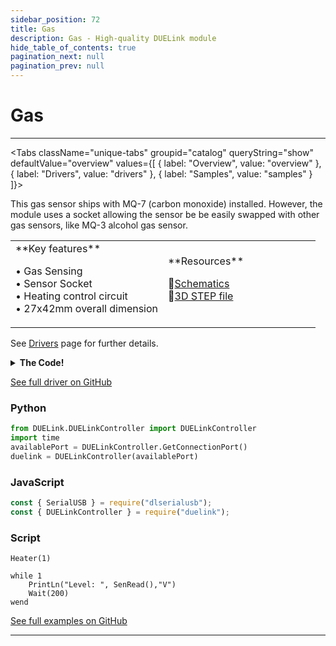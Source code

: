 ```yaml
---
sidebar_position: 72
title: Gas
description: Gas - High-quality DUELink module
hide_table_of_contents: true
pagination_next: null
pagination_prev: null
---
```



# Gas

<ImageSection 
  product="segas-b"
  tagline="Gas Sensor"
/>

---

<Tabs className="unique-tabs" groupid="catalog" queryString="show" defaultValue="overview"
  values={[
    {
        label: "Overview",
        value: "overview"
    },
    {
        label: "Drivers",
        value: "drivers"
    },
    {
        label: "Samples",
        value: "samples"
    }
]}>

<TabItem value="overview">

This gas sensor ships with MQ-7 (carbon monoxide) installed. However, the module uses a socket allowing the sensor be be easily swapped with other gas sensors, like MQ-3 alcohol gas sensor.

<table><td width='50%'>
**Key features**

• Gas Sensing<br/>
• Sensor Socket<br/>
• Heating control circuit<br/>
• 27x42mm overall dimension<br/>

</td><td width='50%'>
**Resources**
 
📄[Schematics](/sch/gdl-segas-b.pdf)<br/>
🔩[3D STEP file](/3d/gdl-segas-b.step)<br/>
</td></table>

</TabItem>

<TabItem value="drivers">

See [Drivers](/docs/engine/drivers) page for further details.

<details>
<summary><strong>The Code!</strong></summary>

**Gas Driver**

```batch
##### Gas Driver #####

fn DVer()
    return 1.0
fend

fn Heater(s)
    DWrite(5,s)
fend

fn SenRead()
    VRead(3)
fend

####################
```

</details>

[See full driver on GitHub](https://github.com/ghi-electronics/duelink-website/tree/main/static/code/drivers)

</TabItem>

<TabItem value="samples">

### Python

```python
from DUELink.DUELinkController import DUELinkController
import time
availablePort = DUELinkController.GetConnectionPort()
duelink = DUELinkController(availablePort)
```

### JavaScript

```javascript
const { SerialUSB } = require("dlserialusb");
const { DUELinkController } = require("duelink");
```

### Script

```batch
Heater(1)

while 1
    PrintLn("Level: ", SenRead(),"V")
    Wait(200) 
wend

```

[See full examples on GitHub](https://github.com/ghi-electronics/duelink-website/tree/main/static/code/samples)

</TabItem>

</Tabs>

---

<OrderSection
    product="DUELink Gas"
    partnumber="GDL-SEGAS-B"
    price="$0.00"
/>
